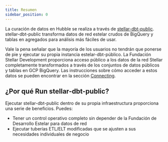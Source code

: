 ```yaml
---
title: Resumen
sidebar_position: 0
---
```


La curación de datos en Hubble se realiza a través de [stellar-dbt-public](https://github.com/stellar/stellar-dbt-public). stellar-dbt-public transforma datos de red estelar crudos de BigQuery y tablas en agregados para análisis más fáciles de usar.

Vale la pena señalar que la mayoría de los usuarios no tendrán que ponerse de pie y ejecutar su propia instancia estelar-dbt-público. La Fundación Stellar Development proporciona acceso público a los datos de la red Stellar completamente transformados a través de los conjuntos de datos públicos y tablas en GCP BigQuery. Las instrucciones sobre cómo acceder a estos datos se pueden encontrar en la sección [Connecting](../../analyst-guide/connecting.mdx).

## ¿Por qué Run stellar-dbt-public?

Ejecutar stellar-dbt-public dentro de su propia infraestructura proporciona una serie de beneficios. Puedes:

- Tener un control operativo completo sin depender de la Fundación de Desarrollo Estelar para datos de red
- Ejecutar tuberías ETL/ELT modificadas que se ajusten a sus necesidades individuales de negocio
